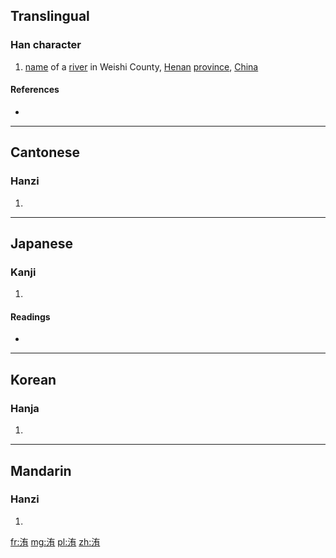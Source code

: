 ==Translingual==

===Han character===
{{Han char|rn=85|rad=水|as=06|sn=9|four=3412<sub>7</sub>|canj=水大月 (EKB)|ids=⿰[[氵]][[有]]}}

# [[name]] of a [[river]] in Weishi County, [[Henan]] [[province]], [[China]]

====References====
* {{Han ref|kx=0621.170|dkj=17398|dj=1017.090|hdz=31604.020|uh=6D27|ud=27943|bh=ACA8|bd=44200}}

----

==Cantonese==

===Hanzi===
{{yue-hanzi|jyut=[[fui2]]|y=fui2}}

# {{defn|lang=yue|sort=水06}}

----

==Japanese==

===Kanji===
{{ja-kanji|grade=|rs=水06}}

# {{defn|lang=ja|sort=水06}}

====Readings====
* {{ja-readings|on=[[い]] (i)|kun=}}

----

==Korean==

===Hanja===
{{ko-hanja|hangeul=유|eumhun=|rv=yu|mr=yu|y=yu}}

# {{defn|lang=ko|sort=水06}}

----

==Mandarin==

===Hanzi===
{{cmn-hanzi|pin=[[wěi]] ([[wei3]])|wg=wei<sup>3</sup>}}

# {{defn|lang=cmn|sort=水06}}

[[fr:洧]]
[[mg:洧]]
[[pl:洧]]
[[zh:洧]]